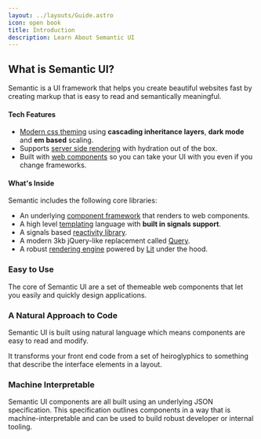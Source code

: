 ```yaml
---
layout: ../layouts/Guide.astro
icon: open book
title: Introduction
description: Learn About Semantic UI
---
```


## What is Semantic UI?

Semantic is a UI framework that helps you create beautiful websites fast by creating markup that is easy to read and semantically meaningful.


#### Tech Features

* [Modern css theming](/theming) using **cascading inheritance layers**, **dark mode** and **em based** scaling.
* Supports [server side rendering](/ssr) with hydration out of the box.
* Built with [web components](/web-components) so you can take your UI with you even if you change  frameworks.

#### What's Inside

Semantic includes the following core libraries:
* An underlying [component framework](/component) that renders to web components.
* A high level [templating](/templating) language with **built in signals support**.
* A signals based [reactivity library](/reactivity).
* A modern 3kb jQuery-like replacement called [Query](/query).
* A robust [rendering engine](/rendering) powered by [Lit](https://lit.dev) under the hood.


### Easy to Use

The core of Semantic UI are a set of themeable web components that let you easily and quickly design applications.

### A Natural Approach to Code

Semantic UI is built using natural language which means components are easy to read and modify.

It transforms your front end code from a set of heiroglyphics to something that describe the interface elements in a layout.

### Machine Interpretable

Semantic UI components are all built using an underlying JSON specification. This specification outlines components in a way that is machine-interpretable and can be used to build robust developer or internal tooling.



